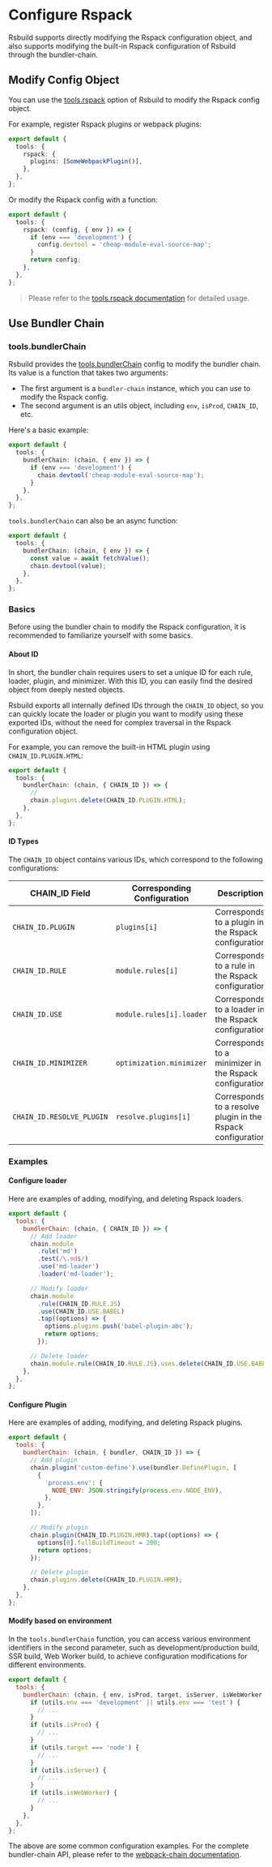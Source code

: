 # Configure Rspack

Rsbuild supports directly modifying the Rspack configuration object, and also supports modifying the built-in Rspack configuration of Rsbuild through the bundler-chain.

## Modify Config Object

You can use the [tools.rspack](/config/tools/rspack) option of Rsbuild to modify the Rspack config object.

For example, register Rspack plugins or webpack plugins:

```ts title="rsbuild.config.ts"
export default {
  tools: {
    rspack: {
      plugins: [SomeWebpackPlugin()],
    },
  },
};
```

Or modify the Rspack config with a function:

```ts title="rsbuild.config.ts"
export default {
  tools: {
    rspack: (config, { env }) => {
      if (env === 'development') {
        config.devtool = 'cheap-module-eval-source-map';
      }
      return config;
    },
  },
};
```

> Please refer to the [tools.rspack documentation](/config/tools/rspack) for detailed usage.

## Use Bundler Chain


<BundlerChain />

### tools.bundlerChain

Rsbuild provides the [tools.bundlerChain](/config/tools/bundler-chain) config to modify the bundler chain. Its value is a function that takes two arguments:

- The first argument is a `bundler-chain` instance, which you can use to modify the Rspack config.
- The second argument is an utils object, including `env`, `isProd`, `CHAIN_ID`, etc.

Here's a basic example:

```ts title="rsbuild.config.ts"
export default {
  tools: {
    bundlerChain: (chain, { env }) => {
      if (env === 'development') {
        chain.devtool('cheap-module-eval-source-map');
      }
    },
  },
};
```

`tools.bundlerChain` can also be an async function:

```ts title="rsbuild.config.ts"
export default {
  tools: {
    bundlerChain: (chain, { env }) => {
      const value = await fetchValue();
      chain.devtool(value);
    },
  },
};
```

### Basics

Before using the bundler chain to modify the Rspack configuration, it is recommended to familiarize yourself with some basics.

#### About ID

In short, the bundler chain requires users to set a unique ID for each rule, loader, plugin, and minimizer. With this ID, you can easily find the desired object from deeply nested objects.

Rsbuild exports all internally defined IDs through the `CHAIN_ID` object, so you can quickly locate the loader or plugin you want to modify using these exported IDs, without the need for complex traversal in the Rspack configuration object.

For example, you can remove the built-in HTML plugin using `CHAIN_ID.PLUGIN.HTML`:

```ts title="rsbuild.config.ts"
export default {
  tools: {
    bundlerChain: (chain, { CHAIN_ID }) => {
      //
      chain.plugins.delete(CHAIN_ID.PLUGIN.HTML);
    },
  },
};
```

#### ID Types

The `CHAIN_ID` object contains various IDs, which correspond to the following configurations:

| CHAIN_ID Field            | Corresponding Configuration | Description                                                 |
| ------------------------- | --------------------------- | ----------------------------------------------------------- |
| `CHAIN_ID.PLUGIN`         | `plugins[i]`                | Corresponds to a plugin in the Rspack configuration         |
| `CHAIN_ID.RULE`           | `module.rules[i]`           | Corresponds to a rule in the Rspack configuration           |
| `CHAIN_ID.USE`            | `module.rules[i].loader`    | Corresponds to a loader in the Rspack configuration         |
| `CHAIN_ID.MINIMIZER`      | `optimization.minimizer`    | Corresponds to a minimizer in the Rspack configuration      |
| `CHAIN_ID.RESOLVE_PLUGIN` | `resolve.plugins[i]`        | Corresponds to a resolve plugin in the Rspack configuration |

### Examples

#### Configure loader

Here are examples of adding, modifying, and deleting Rspack loaders.

```js title="rsbuild.config.ts"
export default {
  tools: {
    bundlerChain: (chain, { CHAIN_ID }) => {
      // Add loader
      chain.module
        .rule('md')
        .test(/\.md$/)
        .use('md-loader')
        .loader('md-loader');

      // Modify loader
      chain.module
        .rule(CHAIN_ID.RULE.JS)
        .use(CHAIN_ID.USE.BABEL)
        .tap((options) => {
          options.plugins.push('babel-plugin-abc');
          return options;
        });

      // Delete loader
      chain.module.rule(CHAIN_ID.RULE.JS).uses.delete(CHAIN_ID.USE.BABEL);
    },
  },
};
```

#### Configure Plugin

Here are examples of adding, modifying, and deleting Rspack plugins.

```js title="rsbuild.config.ts"
export default {
  tools: {
    bundlerChain: (chain, { bundler, CHAIN_ID }) => {
      // Add plugin
      chain.plugin('custom-define').use(bundler.DefinePlugin, [
        {
          'process.env': {
            NODE_ENV: JSON.stringify(process.env.NODE_ENV),
          },
        },
      ]);

      // Modify plugin
      chain.plugin(CHAIN_ID.PLUGIN.HMR).tap((options) => {
        options[0].fullBuildTimeout = 200;
        return options;
      });

      // Delete plugin
      chain.plugins.delete(CHAIN_ID.PLUGIN.HMR);
    },
  },
};
```

#### Modify based on environment

In the `tools.bundlerChain` function, you can access various environment identifiers in the second parameter, such as development/production build, SSR build, Web Worker build, to achieve configuration modifications for different environments.

```js title="rsbuild.config.ts"
export default {
  tools: {
    bundlerChain: (chain, { env, isProd, target, isServer, isWebWorker }) => {
      if (utils.env === 'development' || utils.env === 'test') {
        // ...
      }
      if (utils.isProd) {
        // ...
      }
      if (utils.target === 'node') {
        // ...
      }
      if (utils.isServer) {
        // ...
      }
      if (utils.isWebWorker) {
        // ...
      }
    },
  },
};
```

The above are some common configuration examples. For the complete bundler-chain API, please refer to the [webpack-chain documentation](https://github.com/neutrinojs/webpack-chain).
